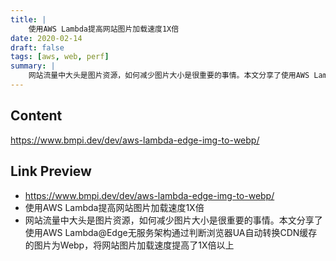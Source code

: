 ```yaml
---
title: |
    使用AWS Lambda提高网站图片加载速度1X倍
date: 2020-02-14
draft: false
tags: [aws, web, perf]
summary: |
    网站流量中大头是图片资源，如何减少图片大小是很重要的事情。本文分享了使用AWS Lambda@Edge无服务架构通过判断浏览器UA自动转换CDN缓存的图片为Webp，将网站图片加载速度提高了1X倍以上
---
```


## Content

https://www.bmpi.dev/dev/aws-lambda-edge-img-to-webp/

## Link Preview

- https://www.bmpi.dev/dev/aws-lambda-edge-img-to-webp/
- 使用AWS Lambda提高网站图片加载速度1X倍
- 网站流量中大头是图片资源，如何减少图片大小是很重要的事情。本文分享了使用AWS Lambda@Edge无服务架构通过判断浏览器UA自动转换CDN缓存的图片为Webp，将网站图片加载速度提高了1X倍以上
